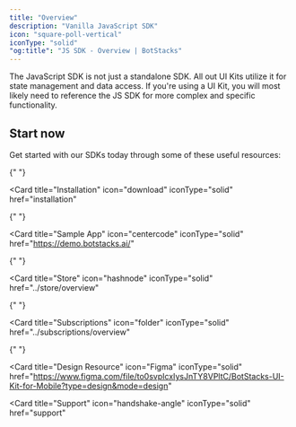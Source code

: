 ```yaml
---
title: "Overview"
description: "Vanilla JavaScript SDK"
icon: "square-poll-vertical"
iconType: "solid"
"og:title": "JS SDK - Overview | BotStacks"
---
```


The JavaScript SDK is not just a standalone SDK. All out UI Kits utilize it for state management and data access. If you're using a UI Kit, you will most likely need to reference the JS SDK for more complex and specific functionality.

## Start now

Get started with our SDKs today through some of these useful resources:

<CardGroup cols={2}>

{" "}

<Card
  title="Installation"
  icon="download"
  iconType="solid"
  href="installation"
></Card>

{" "}

<Card
  title="Sample App"
  icon="centercode"
  iconType="solid"
  href="https://demo.botstacks.ai/"
></Card>

{" "}

<Card
  title="Store"
  icon="hashnode"
  iconType="solid"
  href="../store/overview"
></Card>

{" "}

<Card
  title="Subscriptions"
  icon="folder"
  iconType="solid"
  href="../subscriptions/overview"
></Card>

{" "}

<Card
  title="Design Resource"
  icon="Figma"
  iconType="solid"
  href="https://www.figma.com/file/to0svpIcxIysJnTY8VPltC/BotStacks-UI-Kit-for-Mobile?type=design&mode=design"
></Card>

<Card
  title="Support"
  icon="handshake-angle"
  iconType="solid"
  href="support"
></Card>

</CardGroup>

